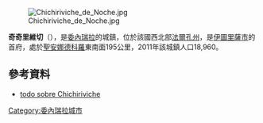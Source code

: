 [[Image:Chichiriviche_de_Noche.jpg|thumb]]

'''奇奇里維切'''（{{lang-es|Chichiriviche}}），是[[委內瑞拉|委內瑞拉]]的城鎮，位於該國西北部[[法爾孔州|法爾孔州]]，是[[伊圖里薩市|伊圖里薩市]]的首府，處於[[聖安娜德科羅|聖安娜德科羅]]東南面195公里，2011年該城鎮人口18,960。

==參考資料==
* [https://web.archive.org/web/20140113194111/http://tuchichiriviche.com/ todo sobre Chichiriviche]

{{Venezuela-geo-stub}}
[[Category:委內瑞拉城市|Category:委內瑞拉城市]]